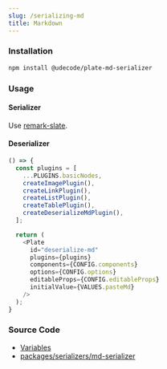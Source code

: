 ```yaml
---
slug: /serializing-md
title: Markdown
---
```


### Installation

```bash npm2yarn
npm install @udecode/plate-md-serializer
```

### Usage

#### Serializer

Use [remark-slate](https://github.com/hanford/remark-slate).

#### Deserializer

```ts live
() => {
  const plugins = [
    ...PLUGINS.basicNodes,
    createImagePlugin(),
    createLinkPlugin(),
    createListPlugin(),
    createTablePlugin(),
    createDeserializeMdPlugin(),
  ];

  return (
    <Plate
      id="deserialize-md"
      plugins={plugins}
      components={CONFIG.components}
      options={CONFIG.options}
      editableProps={CONFIG.editableProps}
      initialValue={VALUES.pasteMd}
    />
  );
}
```

### Source Code

- [Variables](https://github.com/udecode/plate/blob/main/docs/src/live/live.tsx)
- [packages/serializers/md-serializer](https://github.com/udecode/plate/tree/main/packages/serializers/md-serializer/src)
